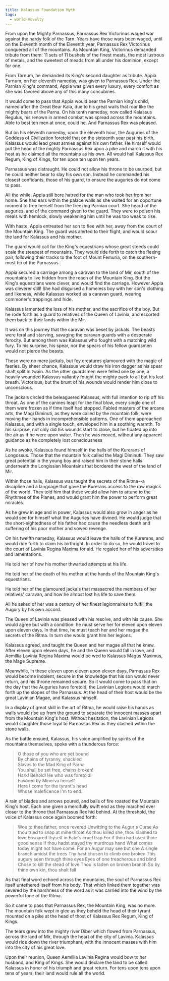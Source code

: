 ```yaml
---
title: Kalassus Foundation Myth
tags:
  - world-novelty
---
```



From upon the Mighty Parnassus, Parnassus Rex Victorinus waged war against the hardy
folk of the Tarn. Years have those wars been waged, until on the Eleventh month
of the Eleventh year, Parnassus Rex Victorinus conquered all of the mountains. As
Mountain King, Victorinus demanded tribute from them: 11 sets of 11 bushels of
the finest meats, the most lustrous of metals, and the sweetest of meads from
all under his dominion, except for one.

From Tarnum, he demanded its King's second daughter as tribute. Appia Tarnum, on
her eleventh nameday, was given to Parnassus Rex. Under the Parnian King's
command, Appia was given every luxury, every comfort as she was favored above
any of this many concubines.

It would come to pass that Appia would bear the Parnian king's child, named
after the Great Bear Kala, due to his great wails that roar like the mighty
bears of the Parna. On his tenth nameday, now called Kalassus Regulus, his
renown in armed combat was spread across the mountains. Able to best ten men at
once, could he. And Parnassus Rex was pleased.

But on his eleventh nameday, upon the eleventh hour, the Auguries of the Goddess
of Civilization foretold that on the sixteenth year past his birth, Kalassus
would lead great armies against his own father. He himself would put the head of
the mighty Parnassus Rex upon a pike and march it with his host as he claimed
all the mountains as his own. All would hail Kalassus Rex Regum, King of Kings,
for ten upon ten upon ten years.

Parnassus was distraught. He could not allow his throne to be usurped, but he
could neither bear to slay his own son. Instead he commanded his closest
confidants, those of his guard, to ensure the auguries do not come to pass.

All the while, Appia still bore hatred for the man who took her from her home.
She had ears within the palace walls as she waited for an opportune moment to
free herself from the freezing Parnian court. She heard of the auguries, and of
the command given to the guard. They were to poison his meals with hemlock,
slowly weakening him until he was too weak to rise.

With haste, Appia entreated her son to flee with her, away from the court of the
Mountain King. The guard was alerted to their flight, and would scour the land
for Kalassus and his mother.

The guard would call for the King's equestrians whose great steeds could scale
the steepest of mountains. They would ride forth to catch the fleeing pair,
following their tracks to the foot of Mount Femuria, on the southern-most tip of
the Parnassus.

Appia secured a carriage among a caravan to the land of Mir, south of the
mountains to live hidden from the reach of the Mountain King. But the King's
equestrians were clever, and would find the carriage. However Appia was cleverer
still! She had disguised a homeless boy with her son's clothing and likeness,
while Kalassus worked as a caravan guard, wearing commoner's trappings and hide.

Kalassus lamented the loss of his mother, and the sacrifice of the boy. But he
rode forth as a guard to relatives of the Queen of Lavinia, and escorted them
back to their lands within the Mir.

It was on this journey that the caravan was beset by jackals. The beasts were
feral and starving, savaging the caravan guards with a desperate ferocity. But
among them was Kalassus who fought with a matching wild fury. To his surprise,
his spear, nor the spears of his fellow guardsmen would not pierce the beasts.

These were no mere jackals, but fey creatures glamoured with the magic of
faeries. By sheer chance, Kalassus would draw his iron dagger as his spear shaft
split in twain. As the other guardsmen were felled one by one, a heavily wounded
Kalassus valiantly fought the mighty pack to all but his last breath.
Victorious, but the brunt of his wounds would render him close to unconscious.

The jackals circled the beleaguered Kalassus, with full intention to rip off his
throat. As one of the canines leapt for the final blow, every single one of them
were frozen as if time itself had stopped. Fabled masters of the arcane arts,
the Magi Diminuti, as they were called by the mountain folk, were moving their
hands in incomprehensible patterns. One of them approached Kalassus, and with a
single touch, enveloped him in a soothing warmth. To his surprise, not only did
his wounds start to close, but he floated up into the air as if he were upon
water. Then he was moved, without any apparent guidance as he completely lost
consciousness

As he awoke, Kalassus found himself in the halls of the Kurerans of Longossus.
Those that the mountain folk called the Magi Diminuti. They saw great potential
in the young boy and raised him in their stone halls underneath the Longissian
Mountains that bordered the west of the land of Mir.

Within those halls, Kalassus was taught the secrets of the Ritma--a discipline
and a language that gave the Kurerans access to the raw magics of the world.
They told him that these would allow him to attune to the Rhythmes of the
Planes, and would grant him the power to perform great miracles.

As he grew in age and in power, Kalassus would also grow in anger as he would
see for himself what the Auguries have divined. He would judge that the
short-sightedness of his father had cause the needless death and suffering of
his poor mother and vowed revenge.

On his twelfth nameday, Kalassus would leave the halls of the Kurerans, and
would ride forth to claim his birthright. In order to do so, he would travel to
the court of Lavinia Regina Maxima for aid. He regaled her of his adversities
and lamentations.

He told her of how his mother thwarted attempts at his life.

He told her of the death of his mother at the hands of the Mountain King's
equestrians.

He told her of the glamoured jackals that massacred the members of her
relatives' caravan, and how he almost lost his life to save them.

All he asked of her was a century of her finest legionnaires to fulfill the
Augury by his own accord.

The Queen of Lavinia was pleased with his resolve, and with his cause. She would
agree but with a condition: he must serve her for eleven upon eleven upon eleven
days. In that time, he must teach her and her magae the secrets of the Ritma. In
turn she would grant him her legions.

Kalassus agreed, and taught the Queen and her magae all that he knew. After
eleven upon eleven days, he and the Queen would fall in love, and Aemillia
Lavinia Regina Maxima would be wed to Kalassus Magus Maximus, the Mage Supreme.

Meanwhile, in these eleven upon eleven upon eleven days, Parnassus Rex would
become indolent, secure in the knowledge that his son would never return, and
his throne remained secure. So it would come to pass that on the day that the
Auguries have foretold, the Lavinian Legions would march forth up the slopes of
the Parnassus. At the head of their host would be the great Lavinian Magae, and
Kalassus himself.

In a display of great skill in the art of Ritma, he would raise his hands as
walls would rise up from the ground to separate the innocent masses apart from
the Mountain King's host. Without hesitation, the Lavinian Legions would
slaughter those loyal to Parnassus Rex as they clashed within the stone walls.

As the battle ensued, Kalassus, his voice amplified by spirits of the mountains
themselves, spoke with a thunderous force:

> O those of you who are yet bound  
> By chains of tyranny, shackled  
> Slaves to the Mad King of Parna  
> You shall be set free, chains broken!  
> Hark! Behold! He who was foretold!  
> Favored by Minerva herself  
> Here I come for the tyrant's head  
> Whose maleficence I'm to end.

A rain of blades and arrows poured, and balls of fire roasted the Mountain
King's host. Each one given a mercifully swift end as they marched ever closer
to the throne that Parnassus Rex hid behind. At the threshold, the voice of
Kalassus once again boomed forth:

> Woe to thee father, once revered Unwitting to the Augur's Curse As thou tried
> to snap at mine throat As thou killed she, thou claimed to love Ensnared
> thyself in Fate's cruel trap For if thou had used thine good sense If thou
> hadst stayed thy murdrous hand What comes today might not have come. For an
> Augur may see but one A single branch amidst the trees Thy hast chosen to
> climb one broken This augury seen through thine eyes Eyes of one treacherous
> and blind Chose to kill the stead of love Thou is laden on broken branch So by
> thine own kin, thou shalt fall

As that final word echoed across the mountains, the soul of Parnassus Rex itself
untethered itself from his body. That which linked them together was severed by
the harshness of the word as it was carried into the wind by the powerful tone
of the Ritma.

So it came to pass that Parnassus Rex, the Mountain King, was no more. The
mountain folk wept in glee as they beheld the head of their tyrant mounted on a
pike at the head of thost of Kalassus Rex Regum, King of Kings.

The tears grew into the mighty river Diber which flowed from Parnassus, across
the land of Mir, through the heart of the city of Lavinia. Kalassus would ride
down the river triumphant, with the innocent masses with him into the city of
his great love.

Upon their reunion, Queen Aemillia Lavinia Regina would bow to her husband, and
King of Kings. She would declare the land to be called Kalassus in honor of his
triumph and great return. For tens upon tens upon tens of years, their land
would rule all the world.
